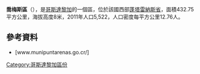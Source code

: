 '''喬梅斯區'''（{{lang-es|Chomes}}），是[[哥斯達黎加|哥斯達黎加]]的一個區，位於該國西部[[蓬塔雷納斯省|蓬塔雷納斯省]]，面積432.75平方公里，海拔高度8米，2011年人口5,522，人口密度每平方公里12.76人。

==參考資料==
*[www.munipuntarenas.go.cr/]

{{CostaRica-geo-stub}}
[[Category:哥斯達黎加區份|Category:哥斯達黎加區份]]